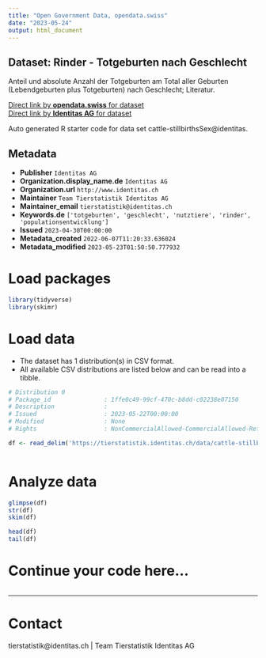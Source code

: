```yaml
---
title: "Open Government Data, opendata.swiss"
date: "2023-05-24"
output: html_document
---
```


## Dataset: Rinder - Totgeburten nach Geschlecht

Anteil und absolute Anzahl der Totgeburten am Total aller Geburten (Lebendgeburten plus Totgeburten) nach Geschlecht; Literatur.

[Direct link by **opendata.swiss** for dataset](https://opendata.swiss/de/dataset/rinder-totgeburten-nach-geschlecht)<br>
[Direct link by **Identitas AG** for dataset](https://tierstatistik.identitas.ch/)

Auto generated R starter code for data set cattle-stillbirthsSex@identitas.

## Metadata

- **Publisher** `Identitas AG`
- **Organization.display_name.de** `Identitas AG`
- **Organization.url** `http://www.identitas.ch`
- **Maintainer** `Team Tierstatistik Identitas AG`
- **Maintainer_email** `tierstatistik@identitas.ch`
- **Keywords.de** `['totgeburten', 'geschlecht', 'nutztiere', 'rinder', 'populationsentwicklung']`
- **Issued** `2023-04-30T00:00:00`
- **Metadata_created** `2022-06-07T11:20:33.636024`
- **Metadata_modified** `2023-05-23T01:50:50.777932`


# Load packages

```r

library(tidyverse)
library(skimr)

```

# Load data

-   The dataset has 1 distribution(s) in CSV format.
-   All available CSV distributions are listed below and can be read into a tibble.

```r

# Distribution 0
# Package_id               : 1ffe0c49-99cf-470c-b8dd-c02238e07150
# Description              : 
# Issued                   : 2023-05-22T00:00:00
# Modified                 : None
# Rights                   : NonCommercialAllowed-CommercialAllowed-ReferenceRequired

df <- read_delim('https://tierstatistik.identitas.ch/data/cattle-stillbirthsSex.csv')



```

# Analyze data

```r

glimpse(df)
str(df)
skim(df)

head(df)
tail(df)

```

# Continue your code here...

```r

```

------------------------------------------------------------------------

# Contact

tierstatistik@identitas.ch | Team Tierstatistik Identitas AG
